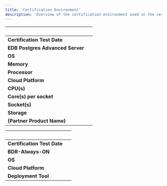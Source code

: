```yaml
---
title: 'Certification Environment'
description: 'Overview of the certification environment used in the certification of <ProductName>'
---
```


|  &nbsp;    | &nbsp; |
| ----------- | ----------- |
| **Certification Test Date**      |       |
| **EDB Postgres Advanced Server**  |      |
| **OS**      |        |
| **Memory**      |        |
| **Processor**   |        |
| **Cloud Platform**      |       |
| **CPU(s)**   |       |
| **Core(s) per socket**  |       |
| **Socket(s)**  |       |
| **Storage**  |      |
| **(Partner Product Name)**  |      |


|  &nbsp;    | &nbsp; |
| ----------- | ----------- |
| **Certification Test Date**|       |
| **BDR-Always-ON**|      |
| **OS**|         |
| **Cloud Platform**|       |
| **Deployment Tool**|        |
